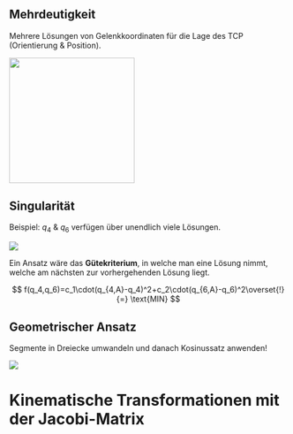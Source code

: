 
## Mehrdeutigkeit

Mehrere Lösungen von Gelenkkoordinaten für die Lage des TCP (Orientierung & Position).

![](images/rueckwarts/image.png){width="6cm" fig-align="center"}

## Singularität


Beispiel: $q_4$ & $q_6$ verfügen über unendlich viele Lösungen.

![](images/rueckwarts/image-1.png)

Ein Ansatz wäre das **Gütekriterium**, in welche man eine Lösung nimmt, welche am nächsten zur vorhergehenden Lösung liegt.

$$
f(q_4,q_6)=c_1\cdot(q_{4,A}-q_4)^2+c_2\cdot(q_{6,A}-q_6)^2\overset{!}{=} \text{MIN}
$$

## Geometrischer Ansatz

Segmente in Dreiecke umwandeln und danach Kosinussatz anwenden!

![](images/rueckwarts/image-2.png)

# Kinematische Transformationen mit der Jacobi-Matrix

